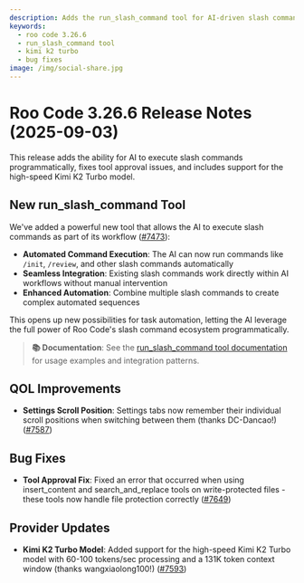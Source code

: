 ```yaml
---
description: Adds the run_slash_command tool for AI-driven slash command execution, fixes tool approval errors, and includes Kimi K2 Turbo model support.
keywords:
  - roo code 3.26.6
  - run_slash_command tool
  - kimi k2 turbo
  - bug fixes
image: /img/social-share.jpg
---
```


# Roo Code 3.26.6 Release Notes (2025-09-03)

This release adds the ability for AI to execute slash commands programmatically, fixes tool approval issues, and includes support for the high-speed Kimi K2 Turbo model.

## New run_slash_command Tool

We've added a powerful new tool that allows the AI to execute slash commands as part of its workflow ([#7473](https://github.com/RooCodeInc/Roo-Code/pull/7473)):

- **Automated Command Execution**: The AI can now run commands like `/init`, `/review`, and other slash commands automatically
- **Seamless Integration**: Existing slash commands work directly within AI workflows without manual intervention
- **Enhanced Automation**: Combine multiple slash commands to create complex automated sequences

This opens up new possibilities for task automation, letting the AI leverage the full power of Roo Code's slash command ecosystem programmatically.

> **📚 Documentation**: See the [run_slash_command tool documentation](/advanced-usage/available-tools/run-slash-command) for usage examples and integration patterns.

## QOL Improvements

* **Settings Scroll Position**: Settings tabs now remember their individual scroll positions when switching between them (thanks DC-Dancao!) ([#7587](https://github.com/RooCodeInc/Roo-Code/pull/7587))

## Bug Fixes

* **Tool Approval Fix**: Fixed an error that occurred when using insert_content and search_and_replace tools on write-protected files - these tools now handle file protection correctly ([#7649](https://github.com/RooCodeInc/Roo-Code/pull/7649))

## Provider Updates

* **Kimi K2 Turbo Model**: Added support for the high-speed Kimi K2 Turbo model with 60-100 tokens/sec processing and a 131K token context window (thanks wangxiaolong100!) ([#7593](https://github.com/RooCodeInc/Roo-Code/pull/7593))